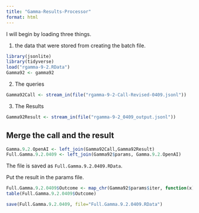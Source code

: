 ```yaml
---
title: "Gamma-Results-Processor"
format: html
---
```


I will begin by loading three things.  

1. the data that were stored from creating the batch file.

```r
library(jsonlite)
library(tidyverse)
load("rgamma-9-2.RData")
Gamma92 <- gamma92 
```

2. The queries

```r
Gamma92Call <- stream_in(file("rgamma-9-2-Call-Revised-0409.jsonl"))
```

3. The Results

```r
Gamma92Result <- stream_in(file("rgamma-9-2_0409_output.jsonl"))
```

## Merge the call and the result

```r
Gamma.9.2.OpenAI <- left_join(Gamma92Call,Gamma92Result)
Full.Gamma.9.2.0409 <- left_join(Gamma92$params, Gamma.9.2.OpenAI)
```

The file is saved as `Full.Gamma.9.2.0409.RData`.

Put the result in the params file.

```r
Full.Gamma.9.2.0409$Outcome <- map_chr(Gamma92$params$iter, function(x) { unlist(Gamma92Result$response$body$choices[[x]][[2]][2]) })
table(Full.Gamma.9.2.0409$Outcome)
```

```r
save(Full.Gamma.9.2.0409, file="Full.Gamma.9.2.0409.RData")
```

